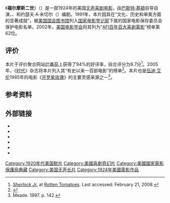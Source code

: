 {{Infobox film
| name           = 福尔摩斯二世<br />''Sherlock Jr.''
| image          = Keaton Sherlock Jr 1924.jpg
| image_size     =
| caption        = 海報
| director       = [[巴斯特·基頓|巴斯特·基頓]]<br>''Uncredited:''<br>[[Roscoe_Arbuckle|Fatty Arbuckle]]
| producer       = [[Joseph_M._Schenck|Joseph M. Schenck]]<br/>巴斯特·基頓
| writer         = [[Clyde_Bruckman|Clyde Bruckman]]<br/>[[Jean_Havez|Jean Havez]]<br/>Joseph A. Mitchell
| starring       = 巴斯特·基頓
| music          = '''Film re-scored:'''<br>[[Club_Foot_Orchestra|Club Foot Orchestra]]
| cinematography = [[Byron_Houck|Byron Houck]]<br/>[[Elgin_Lessley|Elgin Lessley]]
| editing        = 巴斯特·基頓
| distributor    = [[Metro_Pictures_Corporation|Metro Pictures Corporation]]
| released       = {{Film date|1924|04|21}}
| runtime        = 45分钟
| country        = {{USA}}
| language       = [[默片|默片]]<br/>[[英语|英语]]字幕
| budget         =
}}
《'''福尔摩斯二世'''》（{{lang-en|'''''Sherlock Jr.'''''}}）是一部1924年的美国[[无声电影|无声]][[喜劇片|喜剧电影]]，由[[巴斯特·基頓|巴斯特·基頓]]自导自演，{{link-en|克莱德·布鲁克曼|Clyde Bruckman}}、{{link-en|让·哈维兹|Jean Havez}}和约瑟夫·A·米切尔（{{lang|en|Joseph A. Mitchell}}）编剧。1991年，本片因其在“文化、历史和审美方面的显著成就”，被[[國會圖書館_(美國)|美国国会图书馆]]列入[[国家电影登记部|国家电影登记部]]下属的国家电影保存委员会保护电影名单。2002年，[[美国电影学会|美国电影学会]]将其列为“[[AFI百年百大喜劇電影|AFI百年百大喜劇電影]]”榜单第62位。

==评价==
本片于评价聚合网站[[烂番茄|烂番茄]]上获得了94%的好评率，综合评分为9.7分<ref>[http://www.rottentomatoes.com/m/our_hospitalitysherlock_jr/ ''Sherlock Jr.''] at [[Rotten_Tomatoes|Rotten Tomatoes]]. Last accessed: February 21, 2008.</ref>。2005年，《[[時代雜誌|时代]]》杂志将本片列入其“有史以来一百部电影”的榜单<ref>{{cite news |last1=Schickel |first1=Richard |title=Sherlock, Jr. (1924) |url=http://www.time.com/time/2005/100movies/0,23220,sherlock_jr,00.html |accessdate=November 11, 2018 |work=Time |date=February 12, 2005 |archiveurl=https://web.archive.org/web/20050525013303/http://www.time.com/time/2005/100movies/0,23220,sherlock_jr,00.html |archivedate=May 25, 2005}}</ref>。本片也是[[伍迪·艾伦|伍迪·艾伦]]1985年的电影《[[开罗紫玫瑰|开罗紫玫瑰]]》的主要灵感来源之一<ref>Meade. 1997. p. 142.</ref>。

==参考资料==
{{reflist}}

== 外部链接 ==
* {{douban}}
* {{IMDb title|id=0015324|title=Sherlock, Jr.}}
* {{Allmovie title|id=109894|title=Sherlock, Jr.}}
* {{Tcmdb title|id=500975|title=Sherlock, Jr.}}
* {{Rotten Tomatoes|id=sherlock-jr}}
* {{YouTube|cC1aD7e4ZHs|''Sherlock, Jr'' film}}

{{Authority control}}
{{DEFAULTSORT:Sherlock, Jr.}}
[[Category:1920年代美国默片|Category:1920年代美国默片]]
[[Category:美國喜劇奇幻片|Category:美國喜劇奇幻片]]
[[Category:美國國家電影保護局典藏|Category:美國國家電影保護局典藏]]
[[Category:美国无声长片|Category:美国无声长片]]
[[Category:1924年美國電影作品|Category:1924年美國電影作品]]